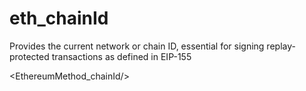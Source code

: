 # eth_chainId

Provides the current network or chain ID, essential for signing replay-protected transactions as defined in EIP-155


<EthereumMethod_chainId/>
